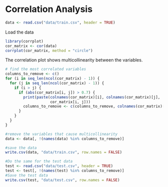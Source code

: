 # Correlation Analysis

```r
data <- read.csv("data/train.csv", header = TRUE)
```
Load the data

```r
library(corrplot)
cor_matrix <- cor(data)
corrplot(cor_matrix, method = "circle")
```
The correlation plot shows multicollinearity between the variables.

```r
# find the most correlated variables
columns_to_remove <- c()
for (i in seq_len(ncol(cor_matrix) - 1)) {
  for (j in seq_len(ncol(cor_matrix) - 1)) {
    if (i > j) {
      if (abs(cor_matrix[i, j]) > 0.7) {
        print(paste(colnames(cor_matrix)[i], colnames(cor_matrix)[j],
                    cor_matrix[i, j]))
        columns_to_remove <- c(columns_to_remove, colnames(cor_matrix)[j])
      }
    }
  }
}
```

```r
#remove the variables that cause multicollinearity
data <- data[, !(names(data) %in% columns_to_remove)]
```

```r
#save the data
write.csv(data, "data/train.csv", row.names = FALSE)
```

```r
#Do the same for the test data
test <- read.csv("data/test.csv", header = TRUE)
test <- test[, !(names(test) %in% columns_to_remove)]
#Save the test data
write.csv(test, "data/test.csv", row.names = FALSE)
```